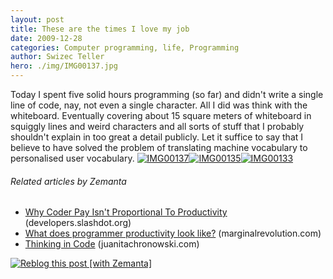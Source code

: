 ```yaml
---
layout: post
title: These are the times I love my job
date: 2009-12-28
categories: Computer programming, life, Programming
author: Swizec Teller
hero: ./img/IMG00137.jpg
---
```


Today I spent five solid hours programming (so far) and didn't write a single line of code, nay, not even a single character. All I did was think with the whiteboard. Eventually covering about 15 square meters of whiteboard in squiggly lines and weird characters and all sorts of stuff that I probably shouldn't explain in too great a detail publicly. Let it suffice to say that I believe to have solved the problem of translating machine vocabulary to personalised user vocabulary. [![IMG00137](http://swizec.com/blog/wp-content/uploads/2009/12/IMG00137.jpg "IMG00137")](./img/IMG00137.jpg)[![IMG00135](http://swizec.com/blog/wp-content/uploads/2009/12/IMG00135.jpg "IMG00135")](./img/IMG00135.jpg)[![IMG00133](http://swizec.com/blog/wp-content/uploads/2009/12/IMG00133.jpg "IMG00133")](./img/IMG00133.jpg)

###### Related articles by Zemanta

-   [Why Coder Pay Isn't Proportional To Productivity](http://developers.slashdot.org/story/09/12/23/1820214/Why-Coder-Pay-Isnt-Proportional-To-Productivity?from=rss) (developers.slashdot.org)
-   [What does programmer productivity look like?](http://www.marginalrevolution.com/marginalrevolution/2009/12/what-does-programmer-productivity-look-like.html) (marginalrevolution.com)
-   [Thinking in Code](http://www.juanitachronowski.com/jdcblog/?p=2048) (juanitachronowski.com)

[![Reblog this post \[with Zemanta\]](http://img.zemanta.com/reblog_e.png?x-id=9e9ff916-994c-4c7e-880d-90febe453b07)](http://reblog.zemanta.com/zemified/9e9ff916-994c-4c7e-880d-90febe453b07/ "Reblog this post \[with Zemanta]")
